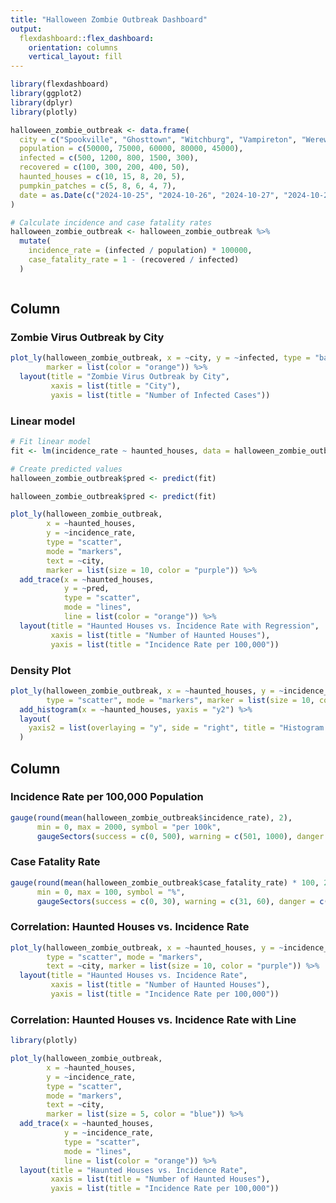 ```yaml
---
title: "Halloween Zombie Outbreak Dashboard"
output: 
  flexdashboard::flex_dashboard:
    orientation: columns
    vertical_layout: fill
---
```


```r
library(flexdashboard)
library(ggplot2)
library(dplyr)
library(plotly)

```



```r
halloween_zombie_outbreak <- data.frame(
  city = c("Spookville", "Ghosttown", "Witchburg", "Vampireton", "Werewolfville"),
  population = c(50000, 75000, 60000, 80000, 45000),
  infected = c(500, 1200, 800, 1500, 300),
  recovered = c(100, 300, 200, 400, 50),
  haunted_houses = c(10, 15, 8, 20, 5),
  pumpkin_patches = c(5, 8, 6, 4, 7),
  date = as.Date(c("2024-10-25", "2024-10-26", "2024-10-27", "2024-10-28", "2024-10-29"))
)

# Calculate incidence and case fatality rates
halloween_zombie_outbreak <- halloween_zombie_outbreak %>%
  mutate(
    incidence_rate = (infected / population) * 100000,
    case_fatality_rate = 1 - (recovered / infected)
  )



```

Column {data-width=650}
-----------------------------------------------------------------------

### Zombie Virus Outbreak by City

```r
plot_ly(halloween_zombie_outbreak, x = ~city, y = ~infected, type = "bar", 
        marker = list(color = "orange")) %>%
  layout(title = "Zombie Virus Outbreak by City",
         xaxis = list(title = "City"),
         yaxis = list(title = "Number of Infected Cases"))

```

### Linear model

```r
# Fit linear model
fit <- lm(incidence_rate ~ haunted_houses, data = halloween_zombie_outbreak)

# Create predicted values
halloween_zombie_outbreak$pred <- predict(fit)

halloween_zombie_outbreak$pred <- predict(fit)

plot_ly(halloween_zombie_outbreak, 
        x = ~haunted_houses, 
        y = ~incidence_rate, 
        type = "scatter", 
        mode = "markers",
        text = ~city, 
        marker = list(size = 10, color = "purple")) %>%
  add_trace(x = ~haunted_houses, 
            y = ~pred, 
            type = "scatter", 
            mode = "lines",
            line = list(color = "orange")) %>%
  layout(title = "Haunted Houses vs. Incidence Rate with Regression",
         xaxis = list(title = "Number of Haunted Houses"),
         yaxis = list(title = "Incidence Rate per 100,000"))

```

### Density Plot

```r
plot_ly(halloween_zombie_outbreak, x = ~haunted_houses, y = ~incidence_rate,
        type = "scatter", mode = "markers", marker = list(size = 10, color = "purple")) %>%
  add_histogram(x = ~haunted_houses, yaxis = "y2") %>%
  layout(
    yaxis2 = list(overlaying = "y", side = "right", title = "Histogram of Haunted Houses")
  )
```


Column {data-width=650}
-----------------------------------------------------------------------

### Incidence Rate per 100,000 Population

```r
gauge(round(mean(halloween_zombie_outbreak$incidence_rate), 2),
      min = 0, max = 2000, symbol = "per 100k", 
      gaugeSectors(success = c(0, 500), warning = c(501, 1000), danger = c(1001, 2000)))

```

### Case Fatality Rate
```r
gauge(round(mean(halloween_zombie_outbreak$case_fatality_rate) * 100, 2),
      min = 0, max = 100, symbol = "%", 
      gaugeSectors(success = c(0, 30), warning = c(31, 60), danger = c(61, 100)))


```



### Correlation: Haunted Houses vs. Incidence Rate


```r
plot_ly(halloween_zombie_outbreak, x = ~haunted_houses, y = ~incidence_rate, 
        type = "scatter", mode = "markers",
        text = ~city, marker = list(size = 10, color = "purple")) %>%
  layout(title = "Haunted Houses vs. Incidence Rate",
         xaxis = list(title = "Number of Haunted Houses"),
         yaxis = list(title = "Incidence Rate per 100,000"))

```

### Correlation: Haunted Houses vs. Incidence Rate with Line

```r
library(plotly)

plot_ly(halloween_zombie_outbreak, 
        x = ~haunted_houses, 
        y = ~incidence_rate, 
        type = "scatter", 
        mode = "markers",
        text = ~city, 
        marker = list(size = 5, color = "blue")) %>%
  add_trace(x = ~haunted_houses, 
            y = ~incidence_rate, 
            type = "scatter", 
            mode = "lines",
            line = list(color = "orange")) %>%
  layout(title = "Haunted Houses vs. Incidence Rate",
         xaxis = list(title = "Number of Haunted Houses"),
         yaxis = list(title = "Incidence Rate per 100,000"))

```

